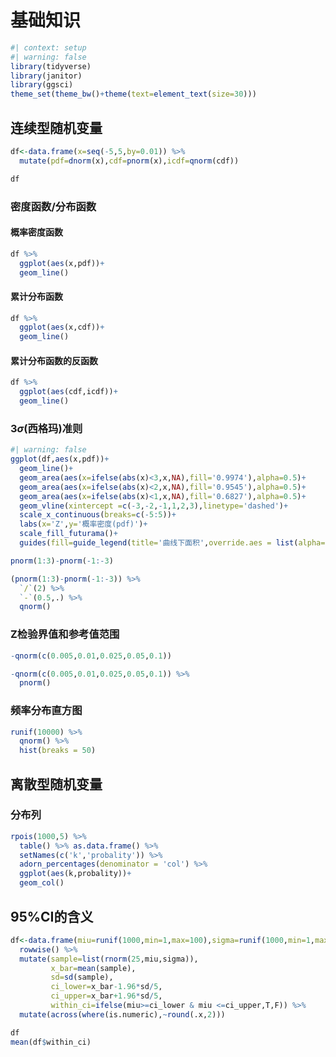 # 基础知识

```r
#| context: setup
#| warning: false
library(tidyverse)
library(janitor)
library(ggsci)
theme_set(theme_bw()+theme(text=element_text(size=30)))
```

## 连续型随机变量

```r
df<-data.frame(x=seq(-5,5,by=0.01)) %>%
  mutate(pdf=dnorm(x),cdf=pnorm(x),icdf=qnorm(cdf))

df
```

### 密度函数/分布函数

::: panel-tabset
#### 概率密度函数

```r
df %>%
  ggplot(aes(x,pdf))+
  geom_line()
```

#### 累计分布函数

```r
df %>%
  ggplot(aes(x,cdf))+
  geom_line()
```

#### 累计分布函数的反函数

```r
df %>%
  ggplot(aes(cdf,icdf))+
  geom_line()
```
:::

### 3$\sigma$(西格玛)准则

```r
#| warning: false
ggplot(df,aes(x,pdf))+
  geom_line()+
  geom_area(aes(x=ifelse(abs(x)<3,x,NA),fill='0.9974'),alpha=0.5)+
  geom_area(aes(x=ifelse(abs(x)<2,x,NA),fill='0.9545'),alpha=0.5)+
  geom_area(aes(x=ifelse(abs(x)<1,x,NA),fill='0.6827'),alpha=0.5)+
  geom_vline(xintercept =c(-3,-2,-1,1,2,3),linetype='dashed')+
  scale_x_continuous(breaks=c(-5:5))+
  labs(x='Z',y='概率密度(pdf)')+
  scale_fill_futurama()+
  guides(fill=guide_legend(title='曲线下面积',override.aes = list(alpha=0.2)))
```

```r
pnorm(1:3)-pnorm(-1:-3)
```

```r
(pnorm(1:3)-pnorm(-1:-3)) %>%
  `/`(2) %>%
  `-`(0.5,.) %>%
  qnorm()
```

### Z检验界值和参考值范围

```r
-qnorm(c(0.005,0.01,0.025,0.05,0.1))
```

```r
-qnorm(c(0.005,0.01,0.025,0.05,0.1)) %>%
  pnorm()
```

### 频率分布直方图

```r
runif(10000) %>%
  qnorm() %>%
  hist(breaks = 50)
```

## 离散型随机变量

### 分布列

```r
rpois(1000,5) %>% 
  table() %>% as.data.frame() %>%
  setNames(c('k','probality')) %>%
  adorn_percentages(denominator = 'col') %>%
  ggplot(aes(k,probality))+
  geom_col()
```

## 95%CI的含义

```r
df<-data.frame(miu=runif(1000,min=1,max=100),sigma=runif(1000,min=1,max=20)) %>%
  rowwise() %>%
  mutate(sample=list(rnorm(25,miu,sigma)),
         x_bar=mean(sample),
         sd=sd(sample),
         ci_lower=x_bar-1.96*sd/5,
         ci_upper=x_bar+1.96*sd/5,
         within_ci=ifelse(miu>=ci_lower & miu <=ci_upper,T,F)) %>%
  mutate(across(where(is.numeric),~round(.x,2)))

df
mean(df$within_ci)

```


